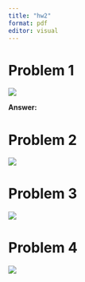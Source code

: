 ```yaml
---
title: "hw2"
format: pdf
editor: visual
---
```


# Problem 1

![](images/WeChat065c203038c7e29ee155cea4a3a9dfe8.png)

**Answer:**

# Problem 2

![](images/WeChatcbdaa452ae5d71d7c3dbd5b3de1dbe83.png)

# Problem 3

![](images/WeChat3952ce67e4ef94d72d2391a272c0f795.png)

# Problem 4

![](images/WeChatb2e8b640c9aea08a816ff2005aacd55c.png)
